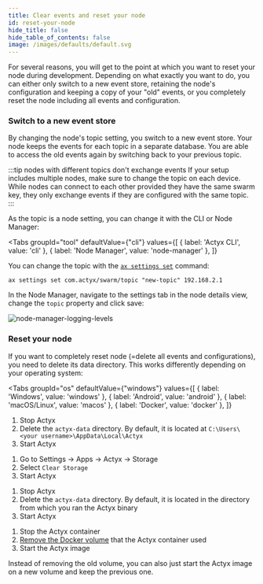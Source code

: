 ```yaml
---
title: Clear events and reset your node
id: reset-your-node
hide_title: false
hide_table_of_contents: false
image: /images/defaults/default.svg
---
```


For several reasons, you will get to the point at which you want to reset your node during development.
Depending on what exactly you want to do, you can either only switch to a new event store, retaining the node's configuration and keeping a copy of your "old" events, or you completely reset the node including all events and configuration.

### Switch to a new event store

By changing the node's topic setting, you switch to a new event store.
Your node keeps the events for each topic in a separate database.
You are able to access the old events again by switching back to your previous topic.

:::tip nodes with different topics don't exchange events
If your setup includes multiple nodes, make sure to change the topic on each device. While nodes can connect to each other provided they have the same swarm key, they only exchange events if they are configured with the same topic.
:::

As the topic is a node setting, you can change it with the CLI or Node Manager:


<Tabs
  groupId="tool"
  defaultValue={"cli"}
  values={[
    { label: 'Actyx CLI', value: 'cli' },
    { label: 'Node Manager', value: 'node-manager' },
  ]}
>


<TabItem value="cli">


You can change the topic with the [`ax settings set`](../../reference/cli/settings/set) command:

```text
ax settings set com.actyx/swarm/topic "new-topic" 192.168.2.1
```

</TabItem>
<TabItem value="node-manager">


In the Node Manager, navigate to the settings tab in the node details view, change the `topic` property and click save:

![node-manager-logging-levels](/images/how-to/swarms/swarm-key-configuration.png)

</TabItem>
</Tabs>


### Reset your node

If you want to completely reset node (=delete all events and configurations), you need to delete its data directory. This works differently depending on your operating system:

<Tabs
  groupId="os"
  defaultValue={"windows"}
  values={[
    { label: 'Windows', value: 'windows' },
    { label: 'Android', value: 'android' },
    { label: 'macOS/Linux', value: 'macos' },
    { label: 'Docker', value: 'docker' },
  ]}
>


<TabItem value="windows">


1. Stop Actyx
2. Delete the `actyx-data` directory. By default, it is located at `C:\Users\<your username>\AppData\Local\Actyx`
3. Start Actyx

</TabItem>
<TabItem value="android">


1. Go to Settings -> Apps -> Actyx -> Storage
2. Select `Clear Storage`
3. Start Actyx

</TabItem>
<TabItem value="macos">


1. Stop Actyx
2. Delete the `actyx-data` directory. By default, it is located in the directory from which you ran the Actyx binary
3. Start Actyx

</TabItem>
<TabItem value="docker">


1. Stop the Actyx container
2. [Remove the Docker volume](https://docs.docker.com/engine/reference/commandline/volume_rm/) that the Actyx container used
3. Start the Actyx image

Instead of removing the old volume, you can also just start the Actyx image on a new volume and keep the previous one.

</TabItem>
</Tabs>


